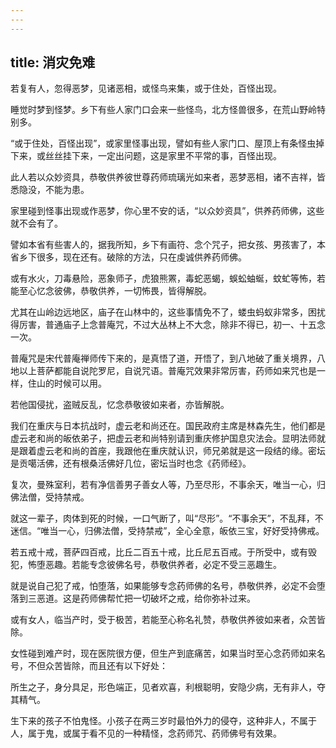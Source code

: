 ```yaml
---
---
---
```

title: 消灾免难
---





若复有人，忽得恶梦，见诸恶相，或怪鸟来集，或于住处，百怪出现。


睡觉时梦到怪梦。乡下有些人家门口会来一些怪鸟，北方怪兽很多，在荒山野岭特别多。

“或于住处，百怪出现”，或家里怪事出现，譬如有些人家门口、屋顶上有条怪虫掉下来，或丝丝挂下来，一定出问题，这是家里不平常的事，百怪出现。


此人若以众妙资具，恭敬供养彼世尊药师琉璃光如来者，恶梦恶相，诸不吉祥，皆悉隐没，不能为患。


家里碰到怪事出现或作恶梦，你心里不安的话，“以众妙资具”，供养药师佛，这些就不会有了。

譬如本省有些害人的，据我所知，乡下有画符、念个咒子，把女孩、男孩害了，本省乡下很多，现在还有。破除的方法，只在虔诚供养药师佛。


或有水火，刀毒悬险，恶象师子，虎狼熊罴，毒蛇恶蝎，蜈蚣蚰蜒，蚊虻等怖，若能至心忆念彼佛，恭敬供养，一切怖畏，皆得解脱。


尤其在山岭边远地区，庙子在山林中的，这些事情免不了，蝼虫蚂蚁非常多，困扰得厉害，普通庙子上念普庵咒，不过大丛林上不大念，除非不得已，初一、十五念一次。

普庵咒是宋代普庵禅师传下来的，是真悟了道，开悟了，到八地破了重关境界，八地以上菩萨都能自说陀罗尼，自说咒语。普庵咒效果非常厉害，药师如来咒也是一样，住山的时候可以用。


若他国侵扰，盗贼反乱，忆念恭敬彼如来者，亦皆解脱。


我们在重庆与日本抗战时，虚云老和尚还在。国民政府主席是林森先生，他们都是虚云老和尚的皈依弟子，把虚云老和尚特别请到重庆修护国息灾法会。显明法师就是跟着虚云老和尚的首座，我跟他在重庆就认识，师兄弟就是这一段结的缘。密坛是贡噶活佛，还有根桑活佛好几位，密坛当时也念《药师经》。


复次，曼殊室利，若有净信善男子善女人等，乃至尽形，不事余天，唯当一心，归佛法僧，受持禁戒。


就这一辈子，肉体到死的时候，一口气断了，叫“尽形”。“不事余天”，不乱拜，不迷信。“唯当一心，归佛法僧，受持禁戒”，全心全意，皈依三宝，好好受持佛戒。


若五戒十戒，菩萨四百戒，比丘二百五十戒，比丘尼五百戒。于所受中，或有毁犯，怖堕恶趣。若能专念彼佛名号，恭敬供养者，必定不受三恶趣生。


就是说自己犯了戒，怕堕落，如果能够专念药师佛的名号，恭敬供养，必定不会堕落到三恶道。这是药师佛帮忙把一切破坏之戒，给你弥补过来。


或有女人，临当产时，受于极苦，若能至心称名礼赞，恭敬供养彼如来者，众苦皆除。


女性碰到难产时，现在医院很方便，但生产到底痛苦，如果当时至心念药师如来名号，不但众苦皆除，而且还有以下好处：


所生之子，身分具足，形色端正，见者欢喜，利根聪明，安隐少病，无有非人，夺其精气。


生下来的孩子不怕鬼怪。小孩子在两三岁时最怕外力的侵夺，这种非人，不属于人，属于鬼，或属于看不见的一种精怪，念药师咒、药师佛号有效果。